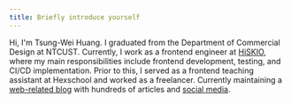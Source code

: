 ```yaml
---
title: Briefly introduce yourself
---
```


Hi, I'm Tsung-Wei Huang. I graduated from the Department of Commercial Design at NTCUST. Currently, I work as a frontend engineer at <a class="underline" href="https://hiskio.com/en">HiSKIO</a>, where my main responsibilities include frontend development, testing, and CI/CD implementation. Prior to this, I served as a frontend teaching assistant at Hexschool and worked as a freelancer. Currently maintaining a <a class="underline" href="https://www.webdong.dev/">web-related blog</a> with hundreds of articles and <a class="underline" href="https://www.threads.net/@webdong.dev">social media</a>.

